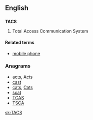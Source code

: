 ==English==

==={{acronym}}===
'''TACS'''

# Total Access Communication System

====Related terms====

* [[mobile phone]]

===Anagrams===
* [[acts#English|acts]], [[Acts#English|Acts]]
* [[cast#English|cast]]
* [[cats#English|cats]], [[Cats#English|Cats]]
* [[scat#English|scat]]
* [[TCAS#English|TCAS]]
* [[TSCA#English|TSCA]]


[[sk:TACS]]